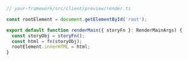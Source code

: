 ```js
// your-framework/src/client/preview/render.ts

const rootElement = document.getElementById('root');

export default function renderMain({ storyFn }: RenderMainArgs) {
  const storyObj = storyFn();
  const html = fn(storyObj);
  rootElement.innerHTML = html;
}
```
